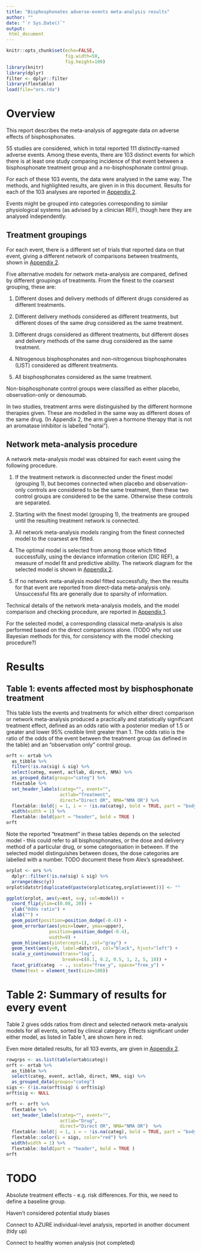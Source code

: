 ```yaml
---
title: "Bisphosphonates adverse-events meta-analysis results"
author: ""
date: "`r Sys.Date()`"
output:
 html_document
---
```



```r
knitr::opts_chunk$set(echo=FALSE,
                      fig.width=50,
                      fig.height=100)
library(knitr)
library(dplyr)
filter <- dplyr::filter
library(flextable)
load(file="ors.rda")
```	


# Overview

This report describes the meta-analysis of aggregate data on adverse effects of bisphosphonates. 

55 studies are considered, which in total reported 111 distinctly-named adverse events.   Among these events, there are 103 distinct events for which there is at least one study comparing incidence of that event between a bisphosphonate treatment group and a no-bisphosphonate control group.

For each of these 103 events, the data were analysed in the same way.  The methods, and highlighted results, are given in in this document.  Results for each of the 103 analyses are reported in [Appendix 2](app2_index.html). 

Events might be grouped into categories corresponding to similar physiological systems (as advised by a clinician REF), though here they are analysed independently. 


## Treatment groupings

For each event, there is a different set of trials that reported data on that event, giving a different network of comparisons between treatments, shown in [Appendix 2](app2_index.html). 

Five alternative models for network meta-analysis are compared, defined by different groupings of treatments.  From the finest to the coarsest grouping, these are: 

1. Different doses and delivery methods of different drugs considered as different treatments.

2. Different delivery methods considered as different treatments, but different doses of the same drug considered as the same treatment. 

3. Different drugs considered as different treatments, but different doses and delivery methods of the same drug considered as the same treatment.

4. Nitrogenous bisphosphonates and non-nitrogenous bisphosphonates (LIST) considered as different treatments. 

5. All bisphosphonates considered as the same treatment. 

Non-bisphosphonate control groups were classified as either placebo, observation-only or denosumab.

In two studies, treatment arms were distinguished by the different hormone therapies given.  These are modelled in the same way as different doses of the same drug.  (In Appendix 2, the arm given a hormone therapy that is not an aromatase inhibitor is labelled "notai"). 


## Network meta-analysis procedure

A network meta-analysis model was obtained for each event using the following procedure. 

1. If the treatment network is disconnected under the finest model (grouping 1), but becomes connected when placebo and observation-only controls are considered to be the same treatment, then these two control groups are considered to be the same.  Otherwise these controls are separated.

2. Starting with the finest model (grouping 1), the treatments are grouped until the resulting treatment network is connected. 

3. All network meta-analysis models ranging from the finest connected model to the coarsest are fitted. 

4. The optimal model is selected from among those which fitted successfully, using the deviance information criterion (DIC REF), a measure of model fit and predictive ability.   The network diagram for the selected model is shown in [Appendix 2](app2_index.html). 

5. If no network meta-analysis model fitted successfully, then the results for that event are reported from direct-data meta-analysis only.  Unsuccessful fits are generally due to sparsity of information. 

Technical details of the network meta-analysis models, and the model comparison and checking procedure, are reported in [Appendix 1](app1.html). 

For the selected model, a corresponding classical meta-analysis is also performed based on the direct comparisons alone.  (TODO why not use Bayesian methods for this, for consistency with the model checking procedure?) 


# Results 

## Table 1: events affected most by bisphosphonate treatment 

This table lists the events and treatments for which either direct comparison or network meta-analysis produced a practically and statistically significant treatment effect, defined as an odds ratio with a posterior median of 1.5 or greater and lower 95% credible limit greater than 1.  The odds ratio is the ratio of the odds of the event between the treatment group (as defined in the table) and an "observation only" control group. 

```r

orft <- ortab %>%
  as_tibble %>%
  filter(!is.na(sig) & sig) %>%
  select(categ, event, actlab, direct, NMA) %>%
  as_grouped_data(groups="categ") %>%
  flextable %>% 
  set_header_labels(categ="", event="",
                    actlab="Treatment",
                    direct="Direct OR", NMA="NMA OR") %>% 
  flextable::bold(j = 1, i = ~ !is.na(categ), bold = TRUE, part = "body" ) %>%
  width(width = 1) %>%
  flextable::bold(part = "header", bold = TRUE )
orft

```

Note the reported "treatment" in these tables depends on the selected model - this could refer to all bisphosphonates, or the dose and delivery method of a particular drug, or some categorisation in between.   If the selected model distinguishes between doses, the dose categories are labelled with a number.  TODO document these from Alex's spreadsheet. 


```r
orplot <- ors %>%
  dplyr::filter(!is.na(sig) & sig) %>% 
  arrange(desc(y)) 
orplot$datstr[duplicated(paste(orplot$categ,orplot$event))] <- ""

ggplot(orplot, aes(y=est, x=y, col=model)) +
  coord_flip(ylim=c(0.08, 20)) +
  ylab("Odds ratio") +
  xlab("") + 
  geom_point(position=position_dodge(-0.4)) + 
  geom_errorbar(aes(ymin=lower, ymax=upper),
                position=position_dodge(-0.4),
                width=0) +
  geom_hline(aes(yintercept=1), col="gray") + 
  geom_text(aes(y=0, label=datstr), col="black", hjust="left") + 
  scale_y_continuous(trans="log", 
                     breaks=c(0.1, 0.2, 0.5, 1, 2, 5, 10)) +
  facet_grid(categ  ~ ., scales="free_y", space="free_y") +
  theme(text = element_text(size=100))

```

# Table 2: Summary of results for every event

Table 2 gives odds ratios from direct and selected network meta-analysis models for all events, sorted by clinical category.  Effects significant under either model, as listed in Table 1, are shown here in red. 

Even more detailed results, for all 103 events, are given in [Appendix 2](appendix2_index.html).   

```r

rowgrps <- as.list(table(ortab$categ))
orft <- ortab %>%
  as_tibble %>%
  select(categ, event, actlab, direct, NMA, sig) %>%
  as_grouped_data(groups="categ")
sigs <- (!is.na(orft$sig) & orft$sig)
orft$sig <- NULL

orft <- orft %>%
  flextable %>% 
  set_header_labels(categ="", event="",
                    actlab="Drug",
                    direct="Direct OR", NMA="NMA OR")  %>% 
  flextable::bold(j = 1, i = ~ !is.na(categ), bold = TRUE, part = "body" ) %>%
  flextable::color(i = sigs, color="red") %>%
  width(width = 1) %>%
  flextable::bold(part = "header", bold = TRUE )
orft

```


# TODO 

Absolute treatment effects - e.g. risk differences.  For this, we need to define a baseline group. 

Haven't considered potential study biases 

Connect to AZURE individual-level analysis, reported in another document (tidy up)

Connect to healthy women analysis (not completed)
